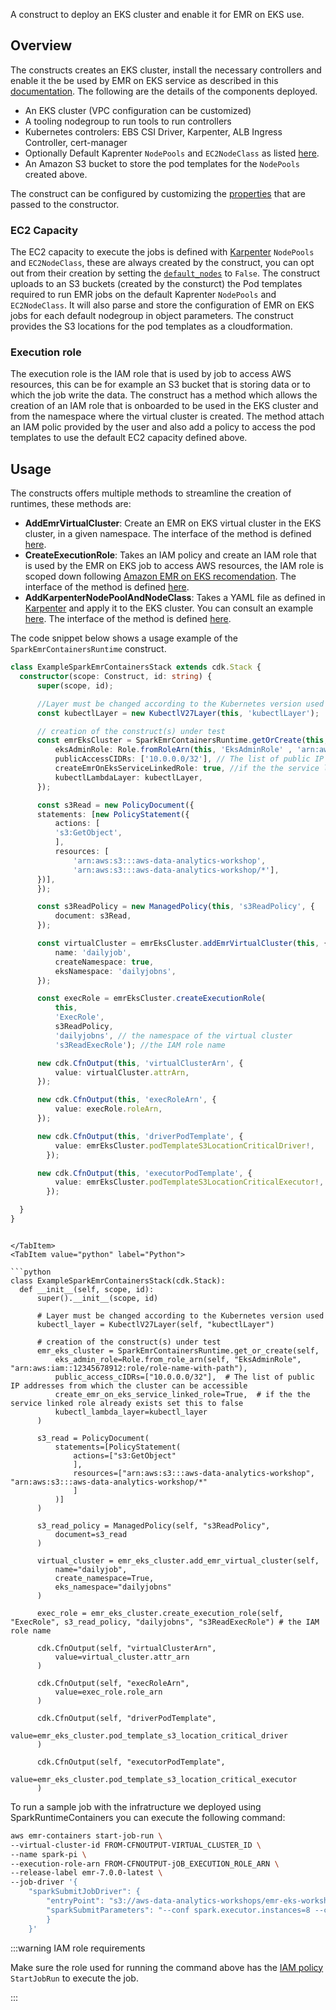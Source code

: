 [//]: # (This file is generated, do not modify directly, update the README.md in framework/src/processing)

A construct to deploy an EKS cluster and enable it for EMR on EKS use. 

## Overview

The constructs creates an EKS cluster, install the necessary controllers and enable it the be used by EMR on EKS service as described in this [documentation](https://docs.aws.amazon.com/emr/latest/EMR-on-EKS-DevelopmentGuide/setting-up-cluster-access.html). The following are the details of the components deployed.

 * An EKS cluster (VPC configuration can be customized)
 * A tooling nodegroup to run tools to run controllers
 * Kubernetes controlers: EBS CSI Driver, Karpenter, ALB Ingress Controller, cert-manager  
 * Optionally Default Kaprenter `NodePools` and `EC2NodeClass` as listed [here](https://github.com/awslabs/data-solutions-framework-on-aws/tree/main/framework/src/processing/lib/spark-runtime/emr-containers/resources/k8s/karpenter-provisioner-config).
 * An Amazon S3 bucket to store the pod templates for the `NodePools` created above.

The construct can be configured by customizing the [properties]((https://constructs.dev/packages/aws-dsf/v/1.0.0-rc.5/api/SparkEmrContainersRuntimeProps?lang=python&submodule=processing)) that are passed to the constructor.

### EC2 Capacity

The EC2 capacity to execute the jobs is defined with [Karpenter](https://karpenter.sh/docs/getting-started/) `NodePools` and `EC2NodeClass`, these are always created by the construct, you can opt out from their creation by setting the [`default_nodes`](https://constructs.dev/packages/aws-dsf/v/1.0.0-rc.5/api/SparkEmrContainersRuntimeProps?lang=python&submodule=processing#property.defaultNodes) to `False`. The construct uploads to an S3 buckets (created by the consturct) the Pod templates required to run EMR jobs on the default Kaprenter `NodePools` and `EC2NodeClass`. It will also parse and store the configuration of EMR on EKS jobs for each default nodegroup in object parameters. The construct provides the S3 locations for the pod templates as a cloudformation.

### Execution role

The execution role is the IAM role that is used by job to access AWS resources, this can be for example an S3 bucket that is storing data or to which the job write the data. The construct has a method which allows the creation of an IAM role that is onboarded to be used in the EKS cluster and from the namespace where the virtual cluster is created. The method attach an IAM polic provided by the user and also add a policy to access the pod templates to use the default EC2 capacity defined above.

## Usage

The constructs offers multiple methods to streamline the creation of runtimes, these methods are:

  * **AddEmrVirtualCluster**: Create an EMR on EKS virtual cluster in the EKS cluster, in a given namespace. The interface of the method is defined [here](https://constructs.dev/packages/aws-dsf/v/1.0.0-rc.5/api/SparkEmrContainersRuntime?lang=python&submodule=processing#addEmrVirtualCluster).
  * **CreateExecutionRole**: Takes an IAM policy and create an IAM role that is used by the EMR on EKS job to access AWS resources, the IAM role is scoped down following [Amazon EMR on EKS recomendation](https://docs.aws.amazon.com/emr/latest/EMR-on-EKS-DevelopmentGuide/iam-execution-role.html). The interface of the method is defined [here](https://constructs.dev/packages/aws-dsf/v/1.0.0-rc.5/api/SparkEmrContainersRuntime?lang=python&submodule=processing#createExecutionRole).
  * **AddKarpenterNodePoolAndNodeClass**: Takes a YAML file as defined in [Karpenter](https://karpenter.sh/docs/getting-started/getting-started-with-karpenter/#5-create-nodepool) and apply it to the EKS cluster. You can consult an example [here](https://github.com/awslabs/data-solutions-framework-on-aws/blob/main/framework/src/processing/lib/spark-runtime/emr-containers/resources/k8s/karpenter-provisioner-config/v0.32.1/critical-provisioner.yml). The interface of the method is defined [here](https://constructs.dev/packages/aws-dsf/v/1.0.0-rc.5/api/SparkEmrContainersRuntime?lang=python&submodule=processing#addKarpenterNodePoolAndNodeClass).

The code snippet below shows a usage example of the `SparkEmrContainersRuntime` construct.

<Tabs>
  <TabItem value="typescript" label="TypeScript" default>

  ```typescript
class ExampleSparkEmrContainersStack extends cdk.Stack {
    constructor(scope: Construct, id: string) {
        super(scope, id);

        //Layer must be changed according to the Kubernetes version used
        const kubectlLayer = new KubectlV27Layer(this, 'kubectlLayer');

        // creation of the construct(s) under test
        const emrEksCluster = SparkEmrContainersRuntime.getOrCreate(this, {
            eksAdminRole: Role.fromRoleArn(this, 'EksAdminRole' , 'arn:aws:iam::12345678912:role/role-name-with-path'),
            publicAccessCIDRs: ['10.0.0.0/32'], // The list of public IP addresses from which the cluster can be accessible
            createEmrOnEksServiceLinkedRole: true, //if the the service linked role already exists set this to false
            kubectlLambdaLayer: kubectlLayer,
        });

        const s3Read = new PolicyDocument({
        statements: [new PolicyStatement({
            actions: [
            's3:GetObject',
            ],
            resources: [
                'arn:aws:s3:::aws-data-analytics-workshop',
                'arn:aws:s3:::aws-data-analytics-workshop/*'],
        })],
        });

        const s3ReadPolicy = new ManagedPolicy(this, 's3ReadPolicy', {
            document: s3Read,
        });

        const virtualCluster = emrEksCluster.addEmrVirtualCluster(this, {
            name: 'dailyjob',
            createNamespace: true,
            eksNamespace: 'dailyjobns',
        });

        const execRole = emrEksCluster.createExecutionRole(
            this,
            'ExecRole',
            s3ReadPolicy,
            'dailyjobns', // the namespace of the virtual cluster
            's3ReadExecRole'); //the IAM role name

        new cdk.CfnOutput(this, 'virtualClusterArn', {
            value: virtualCluster.attrArn,
        });

        new cdk.CfnOutput(this, 'execRoleArn', {
            value: execRole.roleArn,
        });

        new cdk.CfnOutput(this, 'driverPodTemplate', {
            value: emrEksCluster.podTemplateS3LocationCriticalDriver!,
          });

        new cdk.CfnOutput(this, 'executorPodTemplate', {
            value: emrEksCluster.podTemplateS3LocationCriticalExecutor!,
          });

    }
}
  ```
  
  ```mdx-code-block
  
  </TabItem>
  <TabItem value="python" label="Python">

  ```python
class ExampleSparkEmrContainersStack(cdk.Stack):
    def __init__(self, scope, id):
        super().__init__(scope, id)

        # Layer must be changed according to the Kubernetes version used
        kubectl_layer = KubectlV27Layer(self, "kubectlLayer")

        # creation of the construct(s) under test
        emr_eks_cluster = SparkEmrContainersRuntime.get_or_create(self,
            eks_admin_role=Role.from_role_arn(self, "EksAdminRole", "arn:aws:iam::12345678912:role/role-name-with-path"),
            public_access_cIDRs=["10.0.0.0/32"],  # The list of public IP addresses from which the cluster can be accessible
            create_emr_on_eks_service_linked_role=True,  # if the the service linked role already exists set this to false
            kubectl_lambda_layer=kubectl_layer
        )

        s3_read = PolicyDocument(
            statements=[PolicyStatement(
                actions=["s3:GetObject"
                ],
                resources=["arn:aws:s3:::aws-data-analytics-workshop", "arn:aws:s3:::aws-data-analytics-workshop/*"
                ]
            )]
        )

        s3_read_policy = ManagedPolicy(self, "s3ReadPolicy",
            document=s3_read
        )

        virtual_cluster = emr_eks_cluster.add_emr_virtual_cluster(self,
            name="dailyjob",
            create_namespace=True,
            eks_namespace="dailyjobns"
        )

        exec_role = emr_eks_cluster.create_execution_role(self, "ExecRole", s3_read_policy, "dailyjobns", "s3ReadExecRole") # the IAM role name

        cdk.CfnOutput(self, "virtualClusterArn",
            value=virtual_cluster.attr_arn
        )

        cdk.CfnOutput(self, "execRoleArn",
            value=exec_role.role_arn
        )

        cdk.CfnOutput(self, "driverPodTemplate",
            value=emr_eks_cluster.pod_template_s3_location_critical_driver
        )

        cdk.CfnOutput(self, "executorPodTemplate",
            value=emr_eks_cluster.pod_template_s3_location_critical_executor
        )
  ```

  </TabItem>
</Tabs>

To run a sample job with the infratructure we deployed using SparkRuntimeContainers you can execute the following command:

```sh
aws emr-containers start-job-run \
--virtual-cluster-id FROM-CFNOUTPUT-VIRTUAL_CLUSTER_ID \
--name spark-pi \
--execution-role-arn FROM-CFNOUTPUT-jOB_EXECUTION_ROLE_ARN \
--release-label emr-7.0.0-latest \
--job-driver '{
    "sparkSubmitJobDriver": {
        "entryPoint": "s3://aws-data-analytics-workshops/emr-eks-workshop/scripts/pi.py",
        "sparkSubmitParameters": "--conf spark.executor.instances=8 --conf spark.executor.memory=2G --conf spark.executor.cores=2 --conf spark.driver.cores=1 --conf spark.kubernetes.driver.podTemplateFile=FROM-CFNOUTPUT-DRIVER-POD-TEMPLATE --conf spark.kubernetes.executor.podTemplateFile=FROM-CFNOUTPUT-EXECUTOR-POD-TEMPLATE"
        }
    }'
```

:::warning IAM role requirements

Make sure the role used for running the command above has the [IAM policy](https://docs.aws.amazon.com/service-authorization/latest/reference/list_amazonemroneksemrcontainers.html#amazonemroneksemrcontainers-actions-as-permissions) `StartJobRun` to execute the job.

:::


